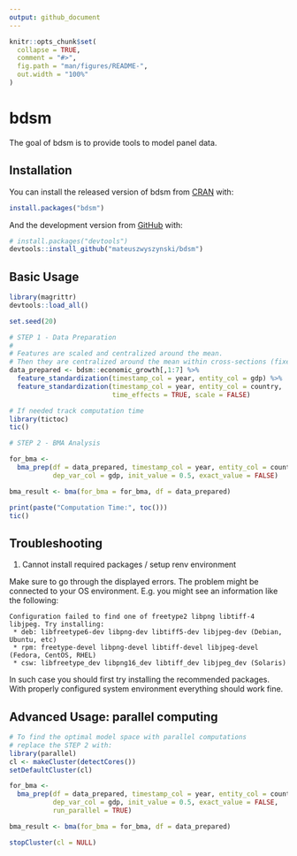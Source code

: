 ```yaml
---
output: github_document
---
```


<!-- README.md is generated from README.Rmd. Please edit that file -->

```r
knitr::opts_chunk$set(
  collapse = TRUE,
  comment = "#>",
  fig.path = "man/figures/README-",
  out.width = "100%"
)
```

# bdsm

<!-- badges: start -->
<!-- badges: end -->

The goal of bdsm is to provide tools to model panel data.

## Installation

You can install the released version of bdsm from [CRAN](https://CRAN.R-project.org) with:

``` r
install.packages("bdsm")
```

And the development version from [GitHub](https://github.com/) with:

``` r
# install.packages("devtools")
devtools::install_github("mateuszwyszynski/bdsm")
```

## Basic Usage

```r
library(magrittr)
devtools::load_all()

set.seed(20)

# STEP 1 - Data Preparation
#
# Features are scaled and centralized around the mean.
# Then they are centralized around the mean within cross-sections (fixed time effects)
data_prepared <- bdsm::economic_growth[,1:7] %>%
  feature_standardization(timestamp_col = year, entity_col = gdp) %>%
  feature_standardization(timestamp_col = year, entity_col = country,
                          time_effects = TRUE, scale = FALSE)

# If needed track computation time
library(tictoc)
tic()

# STEP 2 - BMA Analysis

for_bma <-
  bma_prep(df = data_prepared, timestamp_col = year, entity_col = country,
           dep_var_col = gdp, init_value = 0.5, exact_value = FALSE)

bma_result <- bma(for_bma = for_bma, df = data_prepared)

print(paste("Computation Time:", toc()))
tic()
```

## Troubleshooting

1. Cannot install required packages / setup renv environment

Make sure to go through the displayed errors.
The problem might be connected to your OS environment.
E.g. you might see an information like the following:

```
Configuration failed to find one of freetype2 libpng libtiff-4 libjpeg. Try installing:
 * deb: libfreetype6-dev libpng-dev libtiff5-dev libjpeg-dev (Debian, Ubuntu, etc)
 * rpm: freetype-devel libpng-devel libtiff-devel libjpeg-devel (Fedora, CentOS, RHEL)
 * csw: libfreetype_dev libpng16_dev libtiff_dev libjpeg_dev (Solaris)
```

In such case you should first try installing the recommended packages.
With properly configured system environment everything should work fine.


## Advanced Usage: parallel computing

```r
# To find the optimal model space with parallel computations
# replace the STEP 2 with:
library(parallel)
cl <- makeCluster(detectCores())
setDefaultCluster(cl)

for_bma <-
  bma_prep(df = data_prepared, timestamp_col = year, entity_col = country,
           dep_var_col = gdp, init_value = 0.5, exact_value = FALSE,
           run_parallel = TRUE)

bma_result <- bma(for_bma = for_bma, df = data_prepared)

stopCluster(cl = NULL)
```
